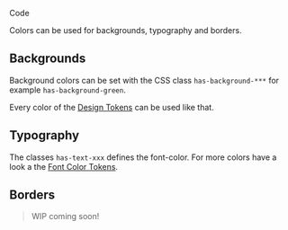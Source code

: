 
<bal-doc-banner id="story--foundation-colors-code--basic" subtitle="Foundation/Colors" color="primary">Code</bal-doc-banner>

<bal-doc-lead>Colors can be used for backgrounds, typography and borders.</bal-doc-lead>

<Canvas withSource="open">
  <Story id="foundation-colors-code--basic" />
</Canvas>

## Backgrounds

Background colors can be set with the CSS class `has-background-***` for example `has-background-green`.

Every color of the [Design Tokens](?path=/docs/foundation-colors-design-tokens--page) can be used like that.

<Canvas withSource="open">
  <Story id="foundation-colors-code--background-color" />
</Canvas>

## Typography

The classes `has-text-xxx` defines the font-color.
For more colors have a look a the [Font Color Tokens](?path=/docs/foundation-typography-design-tokens--page#colors).

<Canvas withSource="open">
  <Story id="foundation-colors-code--text-colors" />
</Canvas>

## Borders

> WIP coming soon!

<bal-doc-github link="/stories/foundation/colors/02-development.docs.mdx"></bal-doc-github>
